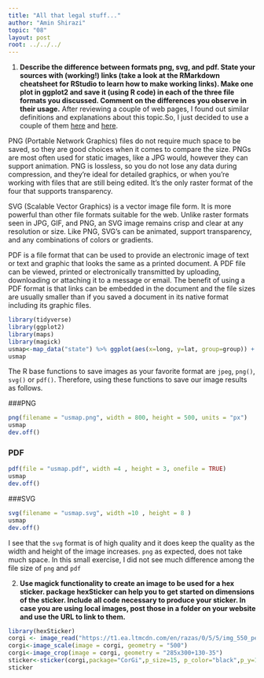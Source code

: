 ```yaml
---
title: "All that legal stuff..."
author: "Amin Shirazi"
topic: "08"
layout: post
root: ../../../
---
```


1. **Describe the difference between formats png, svg, and pdf. State your sources with (working!) links (take a look at the RMarkdown cheatsheet for RStudio to learn how to make working links). Make one plot in ggplot2 and save it (using R code) in each of the three file formats you discussed. Comment on the differences you observe in their usage.**
After reviewing a couple of web pages, I found out similar definitions and explanations about this topic.So, I just decided to use a couple of them [here]("https://www.pagecloud.com/blog/web-images-png-vs-jpg-vs-gif-vs-svg") and [here]("https://www.95visual.com/blog/svg-pdf-jpg-png-whats-the-difference").\

PNG (Portable Network Graphics) files do not require much space to be saved, so they are good choices when it comes to compare the size. PNGs are most often used for static images, like a JPG would, however they can support animation. PNG is lossless, so you do not lose any data during compression, and they’re ideal for detailed graphics, or when you’re working with files that are still being edited. It’s the only raster format of the four that supports transparency.\

SVG (Scalable Vector Graphics) is a vector image file form. It is more powerful than other file formats suitable for the web. Unlike raster formats seen in JPG, GIF, and PNG, an SVG image remains crisp and clear at any resolution or size. Like PNG, SVG’s can be animated, support transparency, and any combinations of colors or gradients.\

PDF is a file format that can be used to provide an electronic image of text or text and graphic that looks the same as a printed document. A PDF file can be viewed, printed or electronically transmitted by uploading, downloading or attaching it to a message or email. The benefit of using a PDF format is that links can be embedded in the document and the file sizes are usually smaller than if you saved a document in its native format including its graphic files.

```r
library(tidyverse)
library(ggplot2)
library(maps)
library(magick)
usmap<-map_data("state") %>% ggplot(aes(x=long, y=lat, group=group)) + geom_polygon()
usmap

```
The R base functions to save images as your favorite format are `jpeg`, `png()`, `svg()` or `pdf()`. Therefore, using these functions to save our image results as follows. 

###PNG
```r
png(filename = "usmap.png", width = 800, height = 500, units = "px")
usmap
dev.off()
```
### PDF
```r
pdf(file = "usmap.pdf", width =4 , height = 3, onefile = TRUE)
usmap
dev.off()
```
###SVG
```r
svg(filename = "usmap.svg", width =10 , height = 8 )
usmap
dev.off()
```
I see that the `svg` format is of high quality and it does keep the quality as the width and height of the image increases. `png` as expected, does not take much space. In this small exercise, I did not see much difference among the file size of `png` and `pdf`

  
2. **Use magick functionality to create an image to be used for a hex sticker. package hexSticker can help you to get started on dimensions of the sticker. Include all code necessary to produce your sticker. In case you are using local images, post those in a folder on your website and use the URL to link to them.**

```r
library(hexSticker)
corgi <- image_read("https://t1.ea.ltmcdn.com/en/razas/0/5/5/img_550_pembroke-welsh-corgi_0_600.jpg") 
corgi<-image_scale(image = corgi, geometry = "500") 
corgi<-image_crop(image = corgi, geometry = "285x300+130-35")
sticker<-sticker(corgi,package="CorGi",p_size=15, p_color="black",p_y=1.6,s_x=1,s_y=1, s_width=1.25,s_height = 1.25, h_fill="white",h_color="black")
sticker

```
